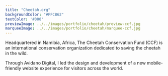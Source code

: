 ```yaml
---
title: "Cheetah.org"
backgroundColor: "#FFCB62"
textColor: '#000'
previewImage: ../../images/portfolio/cheetah/preview-ccf.jpg
marqueeImage: ../../images/portfolio/cheetah/marquee-ccf.jpg
---
```


<IntroBlock>

Headquartered in Namibia, Africa, The Cheetah Conservation Fund (CCF) is an international conservation organization dedicated to saving the cheetah in the wild.

</IntroBlock>

<TextBlock>

Through Avidano Digital, I led the design and development of a new mobile-friendly website experience for visitors across the world. 

</TextBlock>

